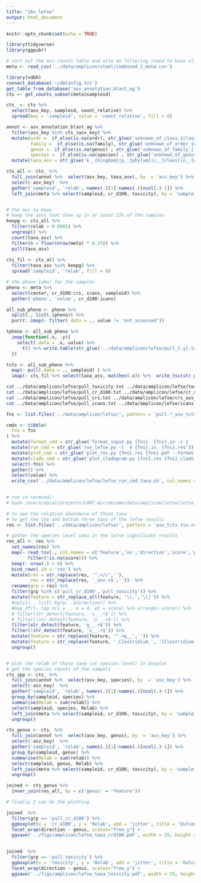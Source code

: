 ```yaml
---
title: "16s lefse"
output: html_document
---
```


```r
knitr::opts_chunk$set(echo = TRUE)
```

```r
library(tidyverse)
library(ggpubr)
```
 
```r
# sort out the asv counts table and also do filtering (need to have all taxa levels)
meta <- read_csv('../data/amplicon/stool/combined_2_meta.csv')

library(vdbR)
connect_database('~/dbConfig.txt')
get_table_from_database('asv_annotation_blast_ag')
cts <- get_counts_subset(meta$sampleid)

cts_ <- cts %>% 
  select(asv_key, sampleid, count_relative) %>% 
  spread(key = 'sampleid', value = 'count_relative', fill = 0) 

annot <- asv_annotation_blast_ag %>% 
  filter(asv_key %in% cts_$asv_key) %>% 
  mutate(ordr =  if_else(is.na(ordr), str_glue('unknown_of_class_{class}'), ordr),
         family =  if_else(is.na(family), str_glue('unknown_of_order_{ordr}'), family),
         genus =  if_else(is.na(genus) , str_glue('unknown_of_family_{family}'), genus),
         species =  if_else(is.na(species) , str_glue('unknown_of_genus_{genus}'), species)) %>% 
  mutate(taxa_asv = str_glue('k__{kingdom}|p__{phylum}|c__{class}|o__{ordr}|f__{family}|g__{genus}|s__{species}|a__{asv_key}'))

cts_all <- cts_ %>% 
  full_join(annot %>%  select(asv_key, taxa_asv), by  = 'asv_key') %>% 
  select(-asv_key)  %>% 
  gather('sampleid', 'relab', names(.)[1]:names(.)[ncol(.)-1]) %>% 
  left_join(meta %>% select(sampleid, cr_d100, toxicity), by = 'sampleid')


# the asv to keep
# keep the asvs that show up in at least 25% of the samples
keepg <- cts_all %>% 
  filter(relab > 0.0001) %>%
  ungroup() %>% 
  count(taxa_asv) %>% 
  filter(n > floor(nrow(meta) * 0.25)) %>% 
  pull(taxa_asv)
 
cts_fil <- cts_all %>% 
  filter(taxa_asv %in% keepg) %>% 
  spread('sampleid', 'relab', fill = 0)
```


```r
# the pheno label for the samples
pheno <- meta %>% 
  select(center, cr_d100:crs, icans, sampleid) %>% 
  gather('pheno', 'value', cr_d100:icans) 

all_sub_pheno <- pheno %>% 
  split(., list(.$pheno)) %>% 
  purrr::imap(~ filter(.data = ., value != 'not_assessed'))

tpheno <- all_sub_pheno %>% 
  imap(function(.x, .y){
    select(.data = .x, value) %>% 
      t() %>% write.table(str_glue('../data/amplicon/lefse/pull_{.y}.txt'), sep = '\t', quote = F, row.names = T, col.names = F)
  })

tcts <- all_sub_pheno %>% 
  map(~ pull(.data = ., sampleid) ) %>% 
  imap(~ cts_fil %>% select(taxa_asv, matches(.x)) %>%  write_tsv(str_glue('../data/amplicon/lefse/{.y}_asv_tcts.tsv'))) 
```



```bash
cat ../data/amplicon/lefse/pull_toxicity.txt ../data/amplicon/lefse/toxicity_asv_tcts.tsv > ../data/amplicon/lefse/pull_toxicity_asv_tcts.tsv
cat ../data/amplicon/lefse/pull_cr_d100.txt ../data/amplicon/lefse/cr_d100_asv_tcts.tsv > ../data/amplicon/lefse/pull_cr_d100_asv_tcts.tsv 
cat ../data/amplicon/lefse/pull_crs.txt ../data/amplicon/lefse/crs_asv_tcts.tsv > ../data/amplicon/lefse/pull_crs_asv_tcts.tsv
cat ../data/amplicon/lefse/pull_icans.txt ../data/amplicon/lefse/icans_asv_tcts.tsv > ../data/amplicon/lefse/pull_icans_asv_tcts.tsv
```


```r
fns <- list.files('../data/amplicon/lefse/', pattern = 'pull.*_asv_tcts.tsv$')

cmds <- tibble(
  fns = fns
) %>% 
  mutate(format_cmd = str_glue('format_input.py {fns}  {fns}.in -c 1  -u 2 -o 1000000   ')) %>% 
  mutate(run_cmd = str_glue('run_lefse.py -l  4 {fns}.in  {fns}.res')) %>% 
  mutate(plot_cmd = str_glue('plot_res.py {fns}.res {fns}.pdf --format pdf  --feature_font_size 4 --width 10 --dpi 300 --title {fns}')) %>% 
  mutate(clado_cmd = str_glue('plot_cladogram.py {fns}.res {fns}_clado.pdf  --label_font_size 4 --dpi 300 --format pdf --title {fns}')) %>% 
  select(-fns) %>% 
  gather() %>% 
  select(value) %>% 
  write_csv('../data/amplicon/lefse/lefse_run_cmd_taxa.sh', col_names = F)
   

```

```r
# run in terminal:
# bash /Users/daia1/projects/CART_microbiome/data/amplicon/lefse/lefse_run_cmd_taxa.sh
```
  
  
```r
# to see the relative abundance of those taxa 
# to get the top and bottom three taxa of the lefse results
res <- list.files('../data/amplicon/lefse/', pattern = 'asv_tcts.tsv.res$', full.names = T)

# gather the species level taxa in the lefse significant results
res_all <- res %>% 
  set_names(res) %>% 
  map(~ read_tsv(., col_names = c('feature','xx','direction','score','pval')) %>% 
        filter(!is.na(score))) %>% 
  keep(~ nrow(.) > 0) %>% 
  bind_rows(.id = 'res') %>% 
  mutate(res = str_replace(res, '^.+//',''),
         res = str_replace(res, '_asv.+$',''))  %>% 
  rename(grp = res) %>% 
  filter(grp %in% c('pull_cr_d100','pull_toxicity')) %>% 
  mutate(feature = str_replace_all(feature, '\\.','\\|')) %>% 
  #split(., list(.$grp, .$direction)) %>% 
  #map_dfr(~ top_n(x = ., n = 4, wt = score) %>% arrange(-score)) %>% 
  # filter(str_detect(feature, 's__.+$')) %>% 
  # filter(!str_detect(feature, 'a__.+$')) %>% 
  filter(str_detect(feature, 'g__.+$')) %>% 
  filter(!str_detect(feature, 's__.+$')) %>% 
  mutate(feature = str_replace(feature, '^.+g__','')) %>% 
  mutate(feature = str_replace(feature, '_Clostridium_', '[Clostridium]')) %>% 
  ungroup()


# plot the relab of those taxa (at species level) in boxplot
# get the species counts of the sampels
cts_spp <- cts_ %>% 
  full_join(annot %>%  select(asv_key, species), by  = 'asv_key') %>% 
  select(-asv_key)  %>% 
  gather('sampleid', 'relab', names(.)[1]:names(.)[ncol(.)-1]) %>% 
  group_by(sampleid, species) %>% 
  summarise(Relab = sum(relab)) %>% 
  select(sampleid, species, Relab) %>% 
  left_join(meta %>% select(sampleid, cr_d100, toxicity), by = 'sampleid') %>% 
  ungroup()

cts_genus <- cts_ %>% 
  full_join(annot %>%  select(asv_key, genus), by  = 'asv_key') %>% 
  select(-asv_key)  %>% 
  gather('sampleid', 'relab', names(.)[1]:names(.)[ncol(.)-1]) %>% 
  group_by(sampleid, genus) %>% 
  summarise(Relab = sum(relab)) %>% 
  select(sampleid, genus, Relab) %>% 
  left_join(meta %>% select(sampleid, cr_d100, toxicity), by = 'sampleid') %>% 
  ungroup()

joined <- cts_genus %>% 
  inner_join(res_all, by = c('genus' = 'feature'))

# finally I can do the plotting

joined  %>%
  filter(grp == 'pull_cr_d100') %>% 
  ggboxplot(x = 'cr_d100', y = 'Relab', add = 'jitter', title = 'Outcome: cr_d100') +
  facet_wrap(direction ~ genus, scales="free_y") +
  ggsave('../figs/amplicon/lefse_taxa_crd100.pdf', width = 15, height = 13)
 
```
  
```r
joined  %>%
  filter(grp == 'pull_toxicity') %>% 
  ggboxplot(x = 'toxicity', y = 'Relab', add = 'jitter', title = 'Outcome: toxicity') +
  facet_wrap(direction ~ genus, scales="free_y") +
  ggsave('../figs/amplicon/lefse_taxa_toxicity.pdf', width = 15, height = 13)
```

